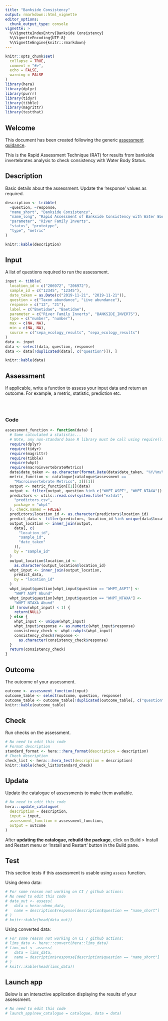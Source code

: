 ```yaml
---
title: "Bankside Consistency"
output: rmarkdown::html_vignette
editor_options: 
  chunk_output_type: console
vignette: >
  %\VignetteIndexEntry{Bankside Consistency}
  %\VignetteEncoding{UTF-8}  
  %\VignetteEngine{knitr::rmarkdown}
---
```


```r
knitr::opts_chunk$set(
  collapse = TRUE,
  comment = "#>",
  echo = FALSE,
  warning = FALSE
)
library(hera)
library(dplyr)
library(purrr)
library(tidyr)
library(tibble)
library(magrittr)
library(testthat)
```

## Welcome

This document has been created following the generic [assessment guidance](https://ecodata1.github.io/hera/articles/development_guide.html).

<!-- Create a new regulatory assessment by updating the code info below, for guidance see https://ecodata1.github.io/hera/articles/development_guide.html  -->

This is the Rapid Assessment Technique (RAT) for results from bankside invertebrates analysis to check consistency with Water Body Status.

## Description

Basic details about the assessment. Update the 'response' values as required.

```r
description <- tribble(
  ~question, ~response,
  "name_short", "Bankside Consistency",
  "name_long", "Rapid Assessment of Bankside Consistency with Water Body Status",
  "parameter", "River Family Inverts",
  "status", "prototype",
  "type", "metric"
)

knitr::kable(description)
```

## Input

A list of questions required to run the assessment.

```r
input <- tibble(
  location_id = c("206972", "206972"),
  sample_id = c("12345", "12345"),
  date_taken = as.Date(c("2019-11-21", "2019-11-21")),
  question = c("Taxon abundance", "Live abundance"),
  response = c("12", "21"),
  label = c("Baetidae", "Baetidae"),
  parameter = c("River Family Inverts", "BANKSIDE_INVERTS"),
  type = c("number", "number"),
  max = c(NA, NA),
  min = c(NA, NA),
  source = c("sepa_ecology_results", "sepa_ecology_results")
)
data <- input
data <- select(data, question, response)
data <- data[!duplicated(data[, c("question")]), ]

knitr::kable(data)
```

## Assessment {.tabset}

If applicable, write a function to assess your input data and return an outcome. For example, a metric, statistic, prediction etc.

###  <span>&#8203;</span>

### Code

```r
assessment_function <- function(data) {
  # Some calculated a statistic...
  # Note, any non-standard base R library must be call using require().
  require(dplyr)
  require(tidyr)
  require(magrittr)
  require(tibble)
  require(whpt)
  require(macroinvertebrateMetrics)
  data$date_taken <- as.character(format.Date(data$date_taken, "%Y/%m/%d"))
  metric_function <- catalogue[catalogue$assessment ==
    "Macroinvertebrate Metrics", 3][[1]]
  output <- metric_function[[1]](data)
  output <- filter(output, question %in% c("WHPT_ASPT", "WHPT_NTAXA"))
  predictors <- utils::read.csv(system.file("extdat",
    "predictors.csv",
    package = "whpt"
  ), check.names = FALSE)
  predictors$location_id <- as.character(predictors$location_id)
  predict_data <- filter(predictors, location_id %in% unique(data$location_id))
  output_location <- inner_join(output,
    data[, c(
      "location_id",
      "sample_id",
      "date_taken"
    )],
    by = "sample_id"
  )
  output_location$location_id <-
    as.character(output_location$location_id)
  whpt_input <- inner_join(output_location,
    predict_data,
    by = "location_id"
  )
  whpt_input$question[whpt_input$question == "WHPT_ASPT"] <-
    "WHPT ASPT Abund"
  whpt_input$question[whpt_input$question == "WHPT_NTAXA"] <-
    "WHPT NTAXA Abund"
  if (nrow(whpt_input) < 1) {
    return(NULL)
  } else {
    whpt_input <- unique(whpt_input)
    whpt_input$response <- as.numeric(whpt_input$response)
    consistency_check <- whpt::whpts(whpt_input)
    consistency_check$response <-
      as.character(consistency_check$response)
  }
  return(consistency_check)
}
```

## Outcome

The outcome of your assessment.

```r
outcome <- assessment_function(input)
outcome_table <- select(outcome, question, response)
outcome_table <- outcome_table[!duplicated(outcome_table[, c("question")]), ]
knitr::kable(outcome_table)
```

## Check

Run checks on the assessment.

```r
# No need to edit this code
# Format description
standard_format <- hera:::hera_format(description = description)
# Check description
check_list <- hera:::hera_test(description = description)
knitr::kable(check_list$standard_check)
```

## Update

Update the catalogue of assessments to make them available.

```r
# No need to edit this code
hera:::update_catalogue(
  description = description,
  input = input,
  assessment_function = assessment_function,
  output = outcome
)
```

After **updating the catalogue, rebuild the package**, click on Build \> Install and Restart menu or 'Install and Restart' button in the Build pane.

## Test

This section tests if this assessment is usable using `assess` function.
  
Using demo data:
```r
# For some reason not working on CI / github actions:
# No need to edit this code
# data_out <- assess(
#   data = hera::demo_data,
#   name = description$response[description$question == "name_short"]
# )
# knitr::kable(head(data_out))
```
  
Using converted data:
```r
# For some reason not working on CI / github actions:
# lims_data <- hera:::convert(hera::lims_data)
# lims_out <- assess(
#   data = lims_data,
#   name = description$response[description$question == "name_short"]
# )
# knitr::kable(head(lims_data))
```

## Launch app

Below is an interactive application displaying the results of your assessment.

```r
# No need to edit this code
# launch_app(new_catalogue = catalogue, data = data)
```
